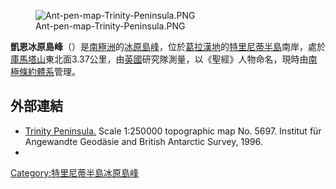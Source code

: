 [[Image:Ant-pen-map-Trinity-Peninsula.PNG|thumb]]

{{Coord|63|34|S|57|42|W|source:GNIS|display=title}}

'''凱恩冰原島峰'''（{{lang-en|Cain Nunatak}}）是[[南極洲|南極洲]]的[[冰原島峰|冰原島峰]]，位於[[葛拉漢地|葛拉漢地]]的[[特里尼蒂半島|特里尼蒂半島]]南岸，處於[[庫馬塔山|庫馬塔山]]東北面3.37公里，由[[英國|英國]]研究隊測量，以《聖經》人物命名，現時由[[南極條約體系|南極條約體系]]管理。

==外部連結==
* [https://web.archive.org/web/20131002100340/http://www.bkg.bund.de/nn_193194/DE/Bundesamt/Downloads/Kostenlose-Karten/Antarktis-Karten/Satellitenbildkarten/Scale250/Daten/Trinity-Peninsula%2CtemplateId%3Draw%2Cproperty%3DpublicationFile.pdf/Trinity-Peninsula.pdf Trinity Peninsula.] Scale 1:250000 topographic map No. 5697. Institut für Angewandte Geodäsie and British Antarctic Survey, 1996.
* {{cite web |url=http://nora.nerc.ac.uk/id/eprint/506743/1/BAS%20GEOMAP%202,%20sheet%205%20-%20Geological%20map%20of%20James%20Ross%20Island%20-%20I%20-%20James%20Ross%20Island%20volcanic%20group.pdf |title=凯恩冰原岛峰-详细资咨 |access-date=2021-11-16 |archive-date=2022-05-09 |archive-url=https://web.archive.org/web/20220509020055/https://nora.nerc.ac.uk/id/eprint/506743/1/BAS%20GEOMAP%202,%20sheet%205%20-%20Geological%20map%20of%20James%20Ross%20Island%20-%20I%20-%20James%20Ross%20Island%20volcanic%20group.pdf }}


{{DEFAULTSORT:Cain Nunatak}}
[[Category:特里尼蒂半島冰原島峰|Category:特里尼蒂半島冰原島峰]]


{{TrinityPeninsula-geo-stub}}